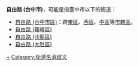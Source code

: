 '''自由路 (台中市)'''，可能是指臺中市以下的街道：
*[[自由路_(台中市區)|自由路 (台中市區)]]：跨[[東區_(台中市)|東區]]、[[西區_(台中市)|西區]]、[[中區_(台中市)|中區]]等[[市轄區|市轄區]]。
*[[自由路_(霧峰區)|自由路 (霧峰區)]]
*[[自由路_(沙鹿區)|自由路 (沙鹿區)]]
*[[自由路_(大肚區)|自由路 (大肚區)]]

[[Category:臺中市街道|+]]
[[Category:街道名消歧义|Category:街道名消歧义]]